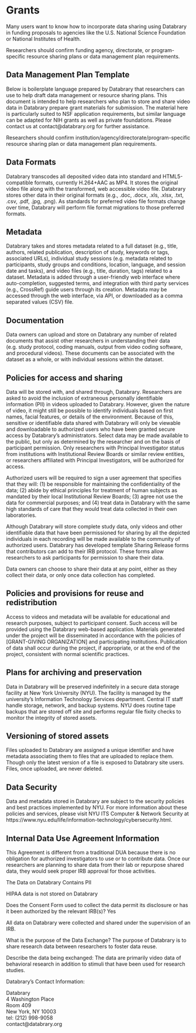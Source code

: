 # Grants

Many users want to know how to incorporate data sharing using Databrary in funding proposals to agencies like the U.S. National Science Foundation or National Institutes of Health.

Researchers should confirm funding agency, directorate, or program-specific resource sharing plans or data management plan requirements.

## Data Management Plan Template {-}

Below is boilerplate language prepared by Databrary that researchers can use to help draft data management or resource sharing plans. This document is intended to help researchers who plan to store and share video data in Databrary prepare grant materials for submission. The material here is particularly suited to NSF application requirements, but similar language can be adapted for NIH grants as well as private foundations. Please contact us at contact@databrary.org for further assistance.

Researchers should confirm institution/agency/directorate/program-specific resource sharing plan or data management plan requirements.

## Data Formats {-}
Databrary transcodes all deposited video data into standard and HTML5-compatible formats, currently H.264+AAC as MP4. It stores the original video file along with the transformed, web accessible video file. Databrary stores other data in their original formats (e.g., .doc, .docx, .xls, .xlsx, .txt, .csv, .pdf, .jpg, .png). As standards for preferred video file formats change over time, Databrary will perform file format migrations to those preferred formats.

## Metadata {-}
Databrary takes and stores metadata related to a full dataset (e.g., title, authors, related publication, description of study, keywords or tags, associated URLs), individual study sessions (e.g. metadata related to participants, study groups and conditions, location, language, and session date and tasks), and video files (e.g., title, duration, tags) related to a dataset. Metadata is added through a user-friendly web interface where auto-completion, suggested terms, and integration with third party services (e.g., CrossRef) guide users through its creation. Metadata may be accessed through the web interface, via API, or downloaded as a comma separated values (CSV) file.

## Documentation {-}
Data owners can upload and store on Databrary any number of related documents that assist other researchers in understanding their data (e.g. study protocol, coding manuals, output from video coding software, and procedural videos). These documents can be associated with the dataset as a whole, or with individual sessions within the dataset.

## Policies for access and sharing {-}
Data will be stored with, and shared through, Databrary. Researchers are asked to avoid the inclusion of extraneous personally identifiable information (PII) in videos uploaded to Databrary. However, given the nature of video, it might still be possible to identify individuals based on first names, facial features, or details of the environment. Because of this, sensitive or identifiable data shared with Databrary will only be viewable and downloadable to authorized users who have been granted secure access by Databrary’s administrators. Select data may be made available to the public, but only as determined by the researcher and on the basis of participant permission. Only researchers with Principal Investigator status from institutions with Institutional Review Boards or similar review entities, or researchers affiliated with Principal Investigators, will be authorized for access.

Authorized users will be required to sign a user agreement that specifies that they will: (1) be responsible for maintaining the confidentiality of the data; (2) abide by ethical principles for treatment of human subjects as mandated by their local Institutional Review Boards; (3) agree not use the data for commercial purposes; and (4) treat data in Databrary with the same high standards of care that they would treat data collected in their own laboratories.

Although Databrary will store complete study data, only videos and other identifiable data that have been permissioned for sharing by all the depicted individuals in each recording will be made available to the community of authorized users. Databrary has developed template Sharing Release forms that contributors can add to their IRB protocol. These forms allow researchers to ask participants for permission to share their data.

Data owners can choose to share their data at any point, either as they collect their data, or only once data collection has completed.

## Policies and provisions for reuse and redistribution {-}
Access to videos and metadata will be available for educational and research purposes, subject to participant consent. Such access will be provided using the Databrary web-based application. Materials generated under the project will be disseminated in accordance with the policies of [GRANT-GIVING ORGANIZATION] and participating institutions. Publication of data shall occur during the project, if appropriate, or at the end of the project, consistent with normal scientific practices.

## Plans for archiving and preservation {-}
Data in Databrary will be preserved indefinitely in a secure data storage facility at New York University (NYU). The facility is managed by the university’s Information Technology Services department. Central IT staff handle storage, network, and backup systems. NYU does routine tape backups that are stored off site and performs regular file fixity checks to monitor the integrity of stored assets.

## Versioning of stored assets {-}
Files uploaded to Databrary are assigned a unique identifier and have metadata associating them to files that are uploaded to replace them. Though only the latest version of a file is exposed to Databrary site users. Files, once uploaded, are never deleted.

## Data Security {-}
Data and metadata stored in Databrary are subject to the security policies and best practices implemented by NYU. For more information about these policies and services, please visit NYU ITS Computer & Network Security at https://www.nyu.edu/life/information-technology/cybersecurity.html.

## Internal Data Use Agreement Information {-}

This Agreement is different from a traditional DUA because there is no obligation for authorized investigators to use or to contribute data. Once our researchers are planning to share data from their lab or repurpose shared data, they would seek proper IRB approval for those activities.  

The Data on Databrary Contains PII  

HIPAA data is not stored on Databrary  

Does the Consent Form used to collect the data permit its disclosure or has it been authorized by the relevant IRB(s)? Yes  

All data on Databrary were collected and shared under the supervision of an IRB.  

What is the purpose of the Data Exchange? The purpose of Databrary is to share research data between researchers to foster data reuse.  

Describe the data being exchanged: The data are primarily video data of behavioral research in addition to stimuli that have been used for research studies.  

Databrary’s Contact Information:   
<p>Databrary<br/>
4 Washington Place<br/>
Room 409<br/>
New York, NY 10003<br/>
tel: (212) 998-9058<br/>
contact@databrary.org</p><br/>
